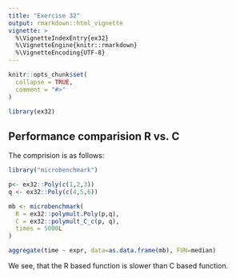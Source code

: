 ```yaml
---
title: "Exercise 32"
output: rmarkdown::html_vignette
vignette: >
  %\VignetteIndexEntry{ex32}
  %\VignetteEngine{knitr::rmarkdown}
  %\VignetteEncoding{UTF-8}
---
```


```r
knitr::opts_chunk$set(
  collapse = TRUE,
  comment = "#>"
)
```

```r
library(ex32)
```

## Performance comparision R vs. C

The comprision is as follows:

```r
library("microbenchmark")

p<- ex32::Poly(c(1,2,3))
q <- ex32::Poly(c(4,5,6))

mb <- microbenchmark(
  R = ex32::polymult.Poly(p,q),
  C = ex32::polymult_C_c(p, q),
  times = 5000L
)

aggregate(time ~ expr, data=as.data.frame(mb), FUN=median)
```
We see, that the R based function is slower than C based function. 

